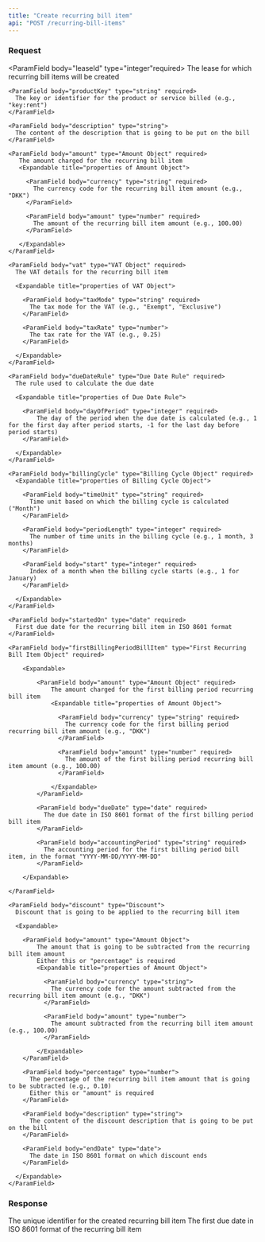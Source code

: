```yaml
---
title: "Create recurring bill item"
api: "POST /recurring-bill-items"
---
```


### Request

<ParamField body="leaseId" type="integer"required>
  The lease for which recurring bill items will be created
</ParamField>

<ParamField body="recurringBillItem" type="Recurring Bill Item Object" required>

  <Expandable title="properties of Recurring Bill Item Object">

    <ParamField body="productKey" type="string" required>
      The key or identifier for the product or service billed (e.g., "key:rent")
    </ParamField>

    <ParamField body="description" type="string">
      The content of the description that is going to be put on the bill
    </ParamField>

    <ParamField body="amount" type="Amount Object" required>
       The amount charged for the recurring bill item
       <Expandable title="properties of Amount Object">

         <ParamField body="currency" type="string" required>
           The currency code for the recurring bill item amount (e.g., "DKK")
         </ParamField>

         <ParamField body="amount" type="number" required>
           The amount of the recurring bill item amount (e.g., 100.00)
         </ParamField>

       </Expandable>
    </ParamField>

    <ParamField body="vat" type="VAT Object" required>
      The VAT details for the recurring bill item

      <Expandable title="properties of VAT Object">

        <ParamField body="taxMode" type="string" required>
          The tax mode for the VAT (e.g., "Exempt", "Exclusive")
        </ParamField>

        <ParamField body="taxRate" type="number">
          The tax rate for the VAT (e.g., 0.25)
        </ParamField>

      </Expandable>
    </ParamField>

    <ParamField body="dueDateRule" type="Due Date Rule" required>
      The rule used to calculate the due date

      <Expandable title="properties of Due Date Rule">

        <ParamField body="dayOfPeriod" type="integer" required>
            The day of the period when the due date is calculated (e.g., 1 for the first day after period starts, -1 for the last day before period starts)
        </ParamField>

      </Expandable>
    </ParamField>

    <ParamField body="billingCycle" type="Billing Cycle Object" required>
      <Expandable title="properties of Billing Cycle Object">

        <ParamField body="timeUnit" type="string" required>
          Time unit based on which the billing cycle is calculated ("Month")
        </ParamField>

        <ParamField body="periodLength" type="integer" required>
          The number of time units in the billing cycle (e.g., 1 month, 3 months)
        </ParamField>

        <ParamField body="start" type="integer" required>
          Index of a month when the billing cycle starts (e.g., 1 for January)
        </ParamField>

      </Expandable>
    </ParamField>

    <ParamField body="startedOn" type="date" required>
      First due date for the recurring bill item in ISO 8601 format
    </ParamField>

    <ParamField body="firstBillingPeriodBillItem" type="First Recurring Bill Item Object" required>

        <Expandable>

            <ParamField body="amount" type="Amount Object" required>
                The amount charged for the first billing period recurring bill item
                <Expandable title="properties of Amount Object">

                  <ParamField body="currency" type="string" required>
                    The currency code for the first billing period recurring bill item amount (e.g., "DKK")
                  </ParamField>

                  <ParamField body="amount" type="number" required>
                    The amount of the first billing period recurring bill item amount (e.g., 100.00)
                  </ParamField>

                </Expandable>
            </ParamField>

            <ParamField body="dueDate" type="date" required>
              The due date in ISO 8601 format of the first billing period bill item
            </ParamField>

            <ParamField body="accountingPeriod" type="string" required>
              The accounting period for the first billing period bill item, in the format "YYYY-MM-DD/YYYY-MM-DD"
            </ParamField>

        </Expandable>

    </ParamField>

    <ParamField body="discount" type="Discount">
      Discount that is going to be applied to the recurring bill item

      <Expandable>

        <ParamField body="amount" type="Amount Object">
            The amount that is going to be subtracted from the recurring bill item amount
            Either this or "percentage" is required
            <Expandable title="properties of Amount Object">

              <ParamField body="currency" type="string">
                The currency code for the amount subtracted from the recurring bill item amount (e.g., "DKK")
              </ParamField>

              <ParamField body="amount" type="number">
                The amount subtracted from the recurring bill item amount (e.g., 100.00)
              </ParamField>

            </Expandable>
        </ParamField>

        <ParamField body="percentage" type="number">
          The percentage of the recurring bill item amount that is going to be subtracted (e.g., 0.10)
          Either this or "amount" is required
        </ParamField>

        <ParamField body="description" type="string">
          The content of the discount description that is going to be put on the bill
        </ParamField>

        <ParamField body="endDate" type="date">
          The date in ISO 8601 format on which discount ends
        </ParamField>

      </Expandable>
    </ParamField>

  </Expandable>

</ParamField>

### Response

<ResponseField name="recurringBillItemId" type="string">
  The unique identifier for the created recurring bill item
</ResponseField>

<ResponseField name="firstDueDate" type="date">
  The first due date in ISO 8601 format of the recurring bill item
</ResponseField>